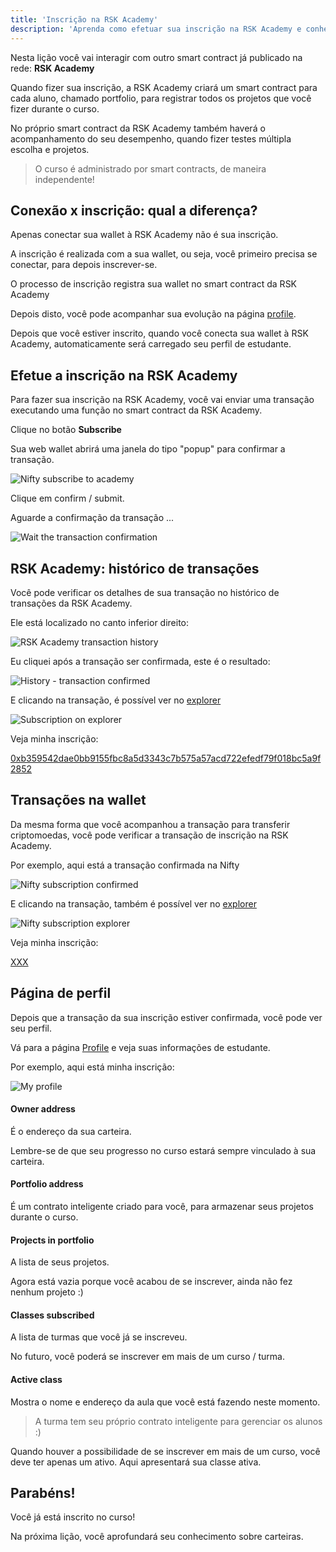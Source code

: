 ---
title: 'Inscrição na RSK Academy'
description: 'Aprenda como efetuar sua inscrição na RSK Academy e conheça sua página de perfil'
---

Nesta lição você vai interagir com outro smart contract já publicado na rede: **RSK Academy**

Quando fizer sua inscrição,
a RSK Academy criará um smart contract para cada aluno, chamado portfolio,
para registrar todos os projetos que você fizer durante o curso.

No próprio smart contract da RSK Academy também haverá o acompanhamento do seu desempenho,
quando fizer testes múltipla escolha e projetos.

> O curso é administrado por smart contracts, de maneira independente!

## Conexão x inscrição: qual a diferença?

Apenas conectar sua wallet à RSK Academy não é sua inscrição.

A inscrição é realizada com a sua wallet, ou seja,
você primeiro precisa se conectar, para depois inscrever-se.

O processo de inscrição registra sua wallet no smart contract da RSK Academy

Depois disto, você pode acompanhar sua evolução na página [profile](/profile).

Depois que você estiver inscrito,
quando você conecta sua wallet à RSK Academy,
automaticamente será carregado seu perfil de estudante.

## Efetue a inscrição na **RSK Academy**

Para fazer sua inscrição na RSK Academy,
você vai enviar uma transação executando uma função no smart contract da RSK Academy.

Clique no botão **Subscribe**

<SubscribeAcademy contractName='DeveloperA' />

Sua web wallet abrirá uma janela do tipo "popup" para confirmar a transação.

![Nifty subscribe to academy](/img/courses/dev/01/subscribe-to-academy/image-01.png)

Clique em confirm / submit.

Aguarde a confirmação da transação ...

![Wait the transaction confirmation](/img/courses/dev/01/subscribe-to-academy/image-02.png)

## RSK Academy: histórico de transações

Você pode verificar os detalhes de sua transação no histórico de transações da RSK Academy.

Ele está localizado no canto inferior direito:

![RSK Academy transaction history](/img/courses/dev/01/subscribe-to-academy/image-03.png)

Eu cliquei após a transação ser confirmada, este é o resultado:

![History - transaction confirmed](/img/courses/dev/01/subscribe-to-academy/image-04.png)

E clicando na transação,
é possível ver no [explorer](https://explorer.testnet.rsk.co/)

![Subscription on explorer](/img/courses/dev/01/subscribe-to-academy/image-05.png)

Veja minha inscrição:

[0xb359542dae0bb9155fbc8a5d3343c7b575a57acd722efedf79f018bc5a9f2852](https://explorer.testnet.rsk.co/tx/0xb359542dae0bb9155fbc8a5d3343c7b575a57acd722efedf79f018bc5a9f2852)

## Transações na wallet

Da mesma forma que você acompanhou a transação para transferir criptomoedas,
você pode verificar a transação de inscrição na RSK Academy.

Por exemplo, aqui está a transação confirmada na Nifty

![Nifty subscription confirmed](/img/courses/dev/01/subscribe-to-academy/image-02.png)

E clicando na transação,
também é possível ver no [explorer](https://explorer.testnet.rsk.co/)

![Nifty subscription explorer](/img/courses/dev/01/subscribe-to-academy/image-03.png)

Veja minha inscrição:

[XXX](https://explorer.testnet.rsk.co/tx/XXX)

## Página de perfil

Depois que a transação da sua inscrição estiver confirmada,
você pode ver seu perfil.

Vá para a página [Profile](/profile)
e veja suas informações de estudante.

Por exemplo, aqui está minha inscrição:

![My profile](/img/courses/dev/01/subscribe-to-academy/image-07.png)

#### Owner address

É o endereço da sua carteira.

Lembre-se de que seu progresso no curso estará sempre vinculado à sua carteira.

#### Portfolio address

É um contrato inteligente criado para você, para armazenar seus projetos durante o curso.

#### Projects in portfolio

A lista de seus projetos.

Agora está vazia porque você acabou de se inscrever, ainda não fez nenhum projeto :)

#### Classes subscribed

A lista de turmas que você já se inscreveu.

No futuro, você poderá se inscrever em mais de um curso / turma.

#### Active class

Mostra o nome e endereço da aula que você está fazendo neste momento.

> A turma tem seu próprio contrato inteligente para gerenciar os alunos :)

Quando houver a possibilidade de se inscrever em mais de um curso,
você deve ter apenas um ativo.
Aqui apresentará sua classe ativa.

## Parabéns!

Você já está inscrito no curso!

Na próxima lição, você aprofundará seu conhecimento sobre carteiras.
